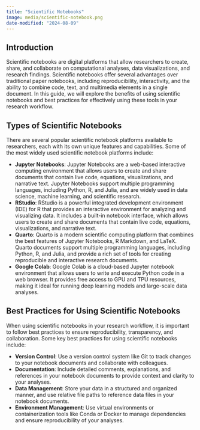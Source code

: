 ```yaml
---
title: "Scientific Notebooks"
image: media/scientific-notebook.png
date-modified: "2024-08-09"
---
```


## Introduction

Scientific notebooks are digital platforms that allow researchers to create, share, and collaborate on computational analyses, data visualizations, and research findings. Scientific notebooks offer several advantages over traditional paper notebooks, including reproducibility, interactivity, and the ability to combine code, text, and multimedia elements in a single document. In this guide, we will explore the benefits of using scientific notebooks and best practices for effectively using these tools in your research workflow.

## Types of Scientific Notebooks

There are several popular scientific notebook platforms available to researchers, each with its own unique features and capabilities. Some of the most widely used scientific notebook platforms include:

- **Jupyter Notebooks**: Jupyter Notebooks are a web-based interactive computing environment that allows users to create and share documents that contain live code, equations, visualizations, and narrative text. Jupyter Notebooks support multiple programming languages, including Python, R, and Julia, and are widely used in data science, machine learning, and scientific research.
- **RStudio**: RStudio is a powerful integrated development environment (IDE) for R that provides an interactive environment for analyzing and visualizing data. It includes a built-in notebook interface, which allows users to create and share documents that contain live code, equations, visualizations, and narrative text.
- **Quarto**: Quarto is a modern scientific computing platform that combines the best features of Jupyter Notebooks, R Markdown, and LaTeX. Quarto documents support multiple programming languages, including Python, R, and Julia, and provide a rich set of tools for creating reproducible and interactive research documents.
- **Google Colab**: Google Colab is a cloud-based Jupyter notebook environment that allows users to write and execute Python code in a web browser. It provides free access to GPU and TPU resources, making it ideal for running deep learning models and large-scale data analyses.

## Best Practices for Using Scientific Notebooks

When using scientific notebooks in your research workflow, it is important to follow best practices to ensure reproducibility, transparency, and collaboration. Some key best practices for using scientific notebooks include:

- **Version Control**: Use a version control system like Git to track changes to your notebook documents and collaborate with colleagues.
- **Documentation**: Include detailed comments, explanations, and references in your notebook documents to provide context and clarity to your analyses.
- **Data Management**: Store your data in a structured and organized manner, and use relative file paths to reference data files in your notebook documents.
- **Environment Management**: Use virtual environments or containerization tools like Conda or Docker to manage dependencies and ensure reproducibility of your analyses.